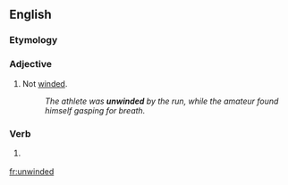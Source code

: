 ==English==

===Etymology===
{{prefix|un|winded|lang=en}}

===Adjective===
{{en-adj}}

# Not [[winded]].
#:''The athlete was '''unwinded''' by the run, while the amateur found himself gasping for breath.''

===Verb===
{{head|en|verb form}}

# {{context|nonstandard|lang=en}} {{en-past of|stride}}

[[fr:unwinded]]
